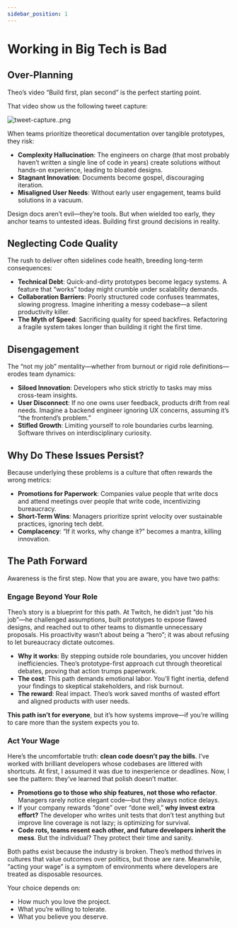 ```yaml
---
sidebar_position: 1
---
```



# Working in Big Tech is Bad

## Over-Planning

Theo’s video “Build first, plan second” is the perfect starting point.

<YouTube id="rosMfs3pZ_0" />

That video show us the following tweet capture:

![tweet-capture..png](img/tweet-capture.png)

When teams prioritize theoretical documentation over tangible prototypes, they risk:

* **Complexity Hallucination**: The engineers on charge (that most probably haven’t written a single line of code in years) create solutions without hands-on experience, leading to bloated designs.
* **Stagnant Innovation**: Documents become gospel, discouraging iteration.
* **Misaligned User Needs**: Without early user engagement, teams build solutions in a vacuum.

Design docs aren’t evil—they’re tools. But when wielded too early, they anchor teams to untested ideas. Building first ground decisions in reality.

## Neglecting Code Quality

The rush to deliver often sidelines code health, breeding long-term consequences:

* **Technical Debt**: Quick-and-dirty prototypes become legacy systems. A feature that “works” today might crumble under scalability demands.
* **Collaboration Barriers**: Poorly structured code confuses teammates, slowing progress. Imagine inheriting a messy codebase—a silent productivity killer.
* **The Myth of Speed**: Sacrificing quality for speed backfires. Refactoring a fragile system takes longer than building it right the first time.

## Disengagement

The “not my job” mentality—whether from burnout or rigid role definitions—erodes team dynamics:

* **Siloed Innovation**: Developers who stick strictly to tasks may miss cross-team insights.
* **User Disconnect**: If no one owns user feedback, products drift from real needs. Imagine a backend engineer ignoring UX concerns, assuming it’s “the frontend’s problem.”
* **Stifled Growth**: Limiting yourself to role boundaries curbs learning. Software thrives on interdisciplinary curiosity.

## Why Do These Issues Persist?

Because underlying these problems is a culture that often rewards the wrong metrics:

* **Promotions for Paperwork**: Companies value people that write docs and attend meetings over people that write code, incentivizing bureaucracy.
* **Short-Term Wins**: Managers prioritize sprint velocity over sustainable practices, ignoring tech debt.
* **Complacency**: “If it works, why change it?” becomes a mantra, killing innovation.

## The Path Forward

Awareness is the first step. Now that you are aware, you have two paths:

### Engage Beyond Your Role

Theo’s story is a blueprint for this path. At Twitch, he didn’t just “do his job”—he challenged assumptions, built prototypes to expose flawed designs, and reached out to other teams to dismantle unnecessary proposals. His proactivity wasn’t about being a “hero”; it was about refusing to let bureaucracy dictate outcomes.

* **Why it works**: By stepping outside role boundaries, you uncover hidden inefficiencies. Theo’s prototype-first approach cut through theoretical debates, proving that action trumps paperwork.
* **The cost**: This path demands emotional labor. You’ll fight inertia, defend your findings to skeptical stakeholders, and risk burnout.
* **The reward**: Real impact. Theo’s work saved months of wasted effort and aligned products with user needs.

**This path isn’t for everyone**, but it’s how systems improve—if you’re willing to care more than the system expects you to.

### Act Your Wage

Here’s the uncomfortable truth: **clean code doesn’t pay the bills**. I’ve worked with brilliant developers whose codebases are littered with shortcuts. At first, I assumed it was due to inexperience or deadlines. Now, I see the pattern: they’ve learned that polish doesn’t matter.

* **Promotions go to those who ship features, not those who refactor**. Managers rarely notice elegant code—but they always notice delays.
* If your company rewards “done” over “done well,” **why invest extra effort?** The developer who writes unit tests that don’t test anything but improve line coverage is not lazy; is optimizing for survival.
* **Code rots, teams resent each other, and future developers inherit the mess**. But the individual? They protect their time and sanity.

Both paths exist because the industry is broken. Theo’s method thrives in cultures that value outcomes over politics, but those are rare. Meanwhile, “acting your wage” is a symptom of environments where developers are treated as disposable resources.

Your choice depends on:

* How much you love the project.
* What you’re willing to tolerate.
* What you believe you deserve.
